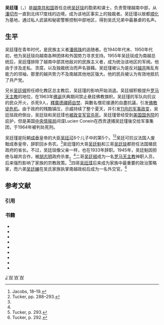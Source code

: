 {{Infobox officeholder
| name = 吳廷瑾
| image = Chân dung Ngô Đình Cẩn.jpg
| nationality = {{RVN}}
| signature = Signature of Ngô Đình Cẩn.svg
}}

'''吴廷瑾'''（{{lang|vi|Ngô Đình Cẩn}}，{{bd|1911年||1964年|5月9日|catIdx=Ngo, Dinh Can}}）是[[越南共和国|越南共和国]]首任总统[[吴廷琰|吴廷琰]]的胞弟和谋士，负责管理越南中部，从[[潘切市|潘切市]]一直到北纬17度线的边境，成为该地区事实上的独裁者。吴廷瑾以故都[[承天順化省|顺化]]为基地，通过私人武装和秘密警察控制中部地区，得到吴氏兄弟中最暴虐的名声。

==生平==
吴廷瑾在青年时代，是民族主义者[[潘佩珠|潘佩珠]]的追随者。在1940年代末、1950年代初，他为吴廷琰向越南各种团体和外国势力寻求支持。1955年吴廷琰成为南越总统后，吴廷瑾排除了越南中部其他敌对的民族主义者，成为统治该地区的军阀。他由于涉及走私、贪腐，以及独裁统治而声名狼藉。吴廷瑾被认为是反对[[越南共產黨|越共]]叛乱有能力的领袖，那里的越共势力不及南越其他地区强大。他的民兵被认为有效地抵抗了共产党。

兄长[[吴廷俶|吴廷俶]]担任顺化教区总主教后，吴廷瑾的影响开始消退。吴廷俶积极提升[[罗马天主教|罗马天主教]]的地位，在1963年[[佛诞|佛诞]]庆典期间禁止悬挂佛教旗帜。吴廷瑾的军队向抗议的民众开火，杀死9人，[[釋廣德|釋廣德]][[禪師|禪師]][[自焚|自焚]]、與數名僧尼接連的自盡抗議，引发[[佛教徒危机|佛教徒危机]]。由于政府的残酷镇压，示威持续了整个夏天，并引发[[1963年南越政变|11月的军事政变]]，吴廷琰政府倒台，吴廷琰和吴廷瑈也[[吴廷琰之死|被政变军官杀死]]。吴廷瑾曾经受到[[美国国务院|美国国务院]]的庇护，但是美国[[中央情报局|中央情报局]]间谍Lucien Conein在西贡逮捕吴廷瑾後交给军事集团，于1964年被判处死刑。

吴廷瑾是阮朝[[成泰|成泰]]皇帝的大臣[[吴廷可|吴廷可]]6个儿子中的第5个。<ref name="jf">Jacobs, 18–19.</ref><ref name="tf">Tucker, pp. 288–293.</ref>吴廷可抗议法国人废黜成泰皇帝，辞职回乡务农。<ref name="jf"/>吴廷瑾的大哥[[吴廷魁|吴廷魁]]和三哥[[吴廷琰|吴廷琰]]都担任法国殖民政府的省长。不过，吴廷琰像父亲一样，也在1933年辞职。1945年，吴廷魁因拒绝与越共合作，被[[胡志明|胡志明]]政府杀害。<ref name="tf"/>二哥[[吴廷俶|吴廷俶]]成为一名[[罗马天主教|罗马天主教]]神职人员，后来强烈影响了家族的宗教政策。<Ref>Tucker, p. 293.</ref>四哥[[吴廷瑈|吴廷瑈]]后来成为家族中最重要的政治策略家，而六弟[[吴廷練|吴廷練]]在吴氏家族执掌南越政权后成为一名外交官。<ref>Tucker, p. 292.</ref>

== 参考文献 ==
=== 引用 ===
{{Reflist|3}}

=== 书籍 ===
* {{cite book| title=Vietnam: A Dragon Embattled| url=https://archive.org/details/vietnamdragonemb01butt| first=Joseph |last=Buttinger |authorlink=Joseph Buttinger |year=1967 |publisher=[[Praeger_Publishers|Praeger Publishers]]}}
* {{cite book| title=A Death in November| url=https://archive.org/details/deathinnovembera0000hamm| first=Ellen J.|last=Hammer| authorlink=Ellen Hammer| year=1987 |publisher=[[E._P._Dutton|E. P. Dutton]]|isbn=0-525-24210-4}}
* {{cite book| first=Howard |last=Jones| year=2003| title= Death of a Generation| publisher=[[Oxford_University_Press|Oxford University Press]]| isbn=0-19-505286-2}}
* {{cite book| first=Seth |last=Jacobs| year=2006| title=Cold War Mandarin: Ngo Dinh Diem and the Origins of America's War in Vietnam, 1950–1963| publisher=Rowman & Littlefield Publishers| isbn=0-7425-4447-8}}
* {{cite book| title=Vietnam: A History| url=https://archive.org/details/vietnamhistory0000karn_t5l4| first=Stanley |last=Karnow |authorlink=Stanley Karnow| year=1997 |publisher=[[Penguin_Books|Penguin Books]] | isbn=0-670-84218-4}}
* {{cite book| title=Our Vietnam| url=https://archive.org/details/unset0000unse_f6q3| first=A. J. |last=Langguth |year=2000 |publisher=[[Simon_&_Schuster|Simon & Schuster]] | isbn=0-684-81202-9}}
* {{cite book| first=William|last= Prochnau |authorlink=William Prochnau |title=Once upon a Distant War| url=https://archive.org/details/onceupondistantw00proc| year=1995 |publisher=[[Times_Books|Times Books]]| isbn=0812926331}}
* {{cite book|first=Robert |last=Scigliano| title=South Vietnam: Nation Under Stress |year=1964| publisher =[[Houghton_Mifflin|Houghton Mifflin]]}}
* {{cite book|title=Encyclopedia of the Vietnam War| first= Spencer C. |last=Tucker |year=2000 |publisher=[[ABC-CLIO|ABC-CLIO]]| isbn=1-57607-040-9}}

[[Category:吴廷可家族|J]]
[[Category:越南天主教徒|W]]
[[Category:越南政治人物|W]]
[[Category:被處決的越南人|W]]